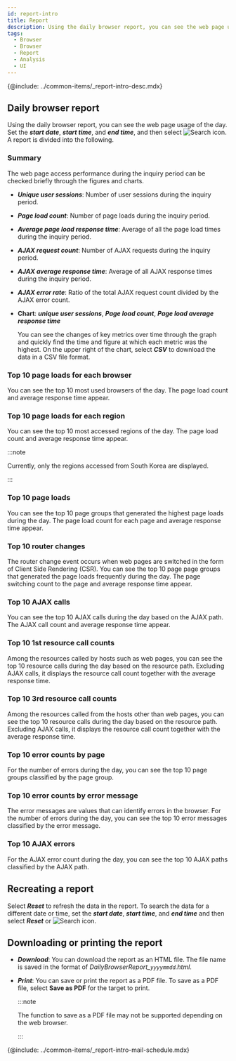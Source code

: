 ```yaml
---
id: report-intro
title: Report
description: Using the daily browser report, you can see the web page usage of the day.
tags:
  - Browser
  - Browser
  - Report
  - Analysis
  - UI
---
```


{@include: ../common-items/_report-intro-desc.mdx}

## Daily browser report

Using the daily browser report, you can see the web page usage of the day. Set the **_start date_**, **_start time_**, and **_end time_**, and then select ![Search icon](/img/ico-btn-search.png). A report is divided into the following.

### Summary

The web page access performance during the inquiry period can be checked briefly through the figures and charts.

<ImgLang img='browser-report-summary.png' desc='Summary' />

-   **_Unique user sessions_**: Number of user sessions during the inquiry period.

-   **_Page load count_**: Number of page loads during the inquiry period.

-   **_Average page load response time_**: Average of all the page load times during the inquiry period.

-   **_AJAX request count_**: Number of AJAX requests during the inquiry period.

-   **_AJAX average response time_**: Average of all AJAX response times during the inquiry period.

-   **_AJAX error rate_**: Ratio of the total AJAX request count divided by the AJAX error count.

-   **Chart**: **_unique user sessions_**,  **_Page load count_**, **_Page load average response time_**

    You can see the changes of key metrics over time through the graph and quickly find the time and figure at which each metric was the highest. On the upper right of the chart, select **_CSV_** to download the data in a CSV file format.

### Top 10 page loads for each browser

You can see the top 10 most used browsers of the day. The page load count and average response time appear.

### Top 10 page loads for each region

You can see the top 10 most accessed regions of the day. The page load count and average response time appear.

:::note

Currently, only the regions accessed from South Korea are displayed.

:::

### Top 10 page loads

You can see the top 10 page groups that generated the highest page loads during the day. The page load count for each page and average response time appear.

### Top 10 router changes

The router change event occurs when web pages are switched in the form of Client Side Rendering (CSR). You can see the top 10 page page groups that generated the page loads frequently during the day. The page switching count to the page and average response time appear.

### Top 10 AJAX calls

You can see the top 10 AJAX calls during the day based on the AJAX path. The AJAX call count and average response time appear.

### Top 10 1st resource call counts

Among the resources called by hosts such as web pages, you can see the top 10 resource calls during the day based on the resource path. Excluding AJAX calls, it displays the resource call count together with the average response time.

### Top 10 3rd resource call counts

Among the resources called from the hosts other than web pages, you can see the top 10 resource calls during the day based on the resource path. Excluding AJAX calls, it displays the resource call count together with the average response time.

### Top 10 error counts by page

For the number of errors during the day, you can see the top 10 page groups classified by the page group.

### Top 10 error counts by error message

The error messages are values that can identify errors in the browser. For the number of errors during the day, you can see the top 10 error messages classified by the error message.

### Top 10 AJAX errors

For the AJAX error count during the day, you can see the top 10 AJAX paths classified by the AJAX path.

## Recreating a report

Select **_Reset_** to refresh the data in the report. To search the data for a different date or time, set the **_start date_**, **_start time_**, and **_end time_** and then select **_Reset_** or ![Search icon](/img/ico-btn-search.png).

## Downloading or printing the report

-   **_Download_**: You can download the report as an HTML file. The file name is saved in the format of _DailyBrowserReport\_`yyyymmdd`.html_.

-   **_Print_**: You can save or print the report as a PDF file. To save as a PDF file, select **Save as PDF** for the target to print.

    :::note

    The function to save as a PDF file may not be supported depending on the web browser.

    :::

<!-- ## 메일 발송 예약-->

{@include: ../common-items/_report-intro-mail-schedule.mdx} 
